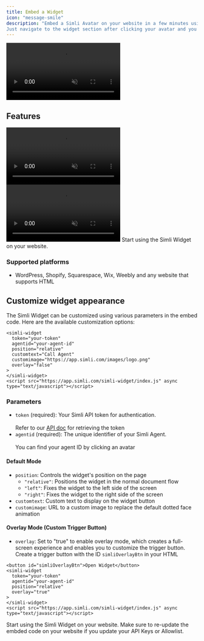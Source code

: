 ```yaml
---
title: Embed a Widget
icon: "message-smile"
description: "Embed a Simli Avatar on your website in a few minutes using Simli Auto. <br></br>
Just navigate to the widget section after clicking your avatar and you'll find readymade widget code you can add to any html page!"
---
```


<Frame>
  <video
    autoPlay
    muted
    loop
    playsInline
    className=""
    src="/images/widget1.mp4"
  ></video>
</Frame>


## Features

<CardGroup>
<Card title="Customize widget appearance" icon="palette">
<Frame>
  <video
    autoPlay
    muted
    loop
    playsInline
    className=""
    src="/images/widget2.mp4"
  ></video>
</Frame>
</Card>

<Card title="Share Avatar link" icon="link">
<Frame>
  <video
    autoPlay
    muted
    loop
    playsInline
    className=""
    src="/images/widget3.mp4"
  ></video>
</Frame>
</Card>
</CardGroup>
<Card title="Simli Widget" icon="code" href="https://app.simli.com">
  Start using the Simli Widget on your website.
</Card>

### Supported platforms
- WordPress, Shopify, Squarespace, Wix, Weebly and any website that supports HTML

## Customize widget appearance

The Simli Widget can be customized using various parameters in the embed code. Here are the available customization options:

```tsx
<simli-widget
  token="your-token"
  agentid="your-agent-id"
  position="relative"
  customtext="Call Agent"
  customimage="https://app.simli.com/images/logo.png"
  overlay="false"
>
</simli-widget>
<script src="https://app.simli.com/simli-widget/index.js" async type="text/javascript"></script>
```

### Parameters

- `token` (required): Your Simli API token for authentication. <br></br> Refer to our [API doc](/api-reference/endpoint/simli-auto/token) for retrieving the token
- `agentid` (required): The unique identifier of your Simli Agent. <br></br> You can find your agent ID by clicking an avatar

#### Default Mode
- `position`: Controls the widget's position on the page
  - `"relative"`: Positions the widget in the normal document flow
  - `"left"`: Fixes the widget to the left side of the screen
  - `"right"`: Fixes the widget to the right side of the screen
- `customtext`: Custom text to display on the widget button
- `customimage`: URL to a custom image to replace the default dotted face animation

#### Overlay Mode (Custom Trigger Button)
- `overlay`: Set to "true" to enable overlay mode, which creates a full-screen experience and enables you to customize the trigger button. Create a trigger button with the ID `simliOverlayBtn` in your HTML

```tsx
<button id="simliOverlayBtn">Open Widget</button>
<simli-widget
  token="your-token"
  agentid="your-agent-id"
  position="relative"
  overlay="true"
>
</simli-widget>
<script src="https://app.simli.com/simli-widget/index.js" async type="text/javascript"></script>
```

<Card title="Simli Widget" icon="code" href="https://app.simli.com">
  Start using the Simli Widget on your website.
</Card>

<Info>
  Make sure to re-update the embded code on your website if you update your API Keys or Allowlist.
</Info>
